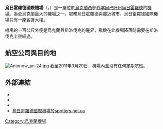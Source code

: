 {{Airport infobox
| airport_name     = 烏日霍羅德國際機場<br>Uzhhorod International Airport
| nativename       = Міжнародний аеропорт "Ужгород"
| photo            = Uzhhorod Airport 2005.jpg
| photosize        = 250px
| caption          =
| IATA             = UDJ
| ICAO             = UKLU
<center>{{Location map|Ukraine|width=200|float=center
|caption=|mark=Airplane_silhouette.svg|marksize=10
|label=UDJ|position=right
|lat_deg=48|lat_min=38|lat_sec=03|lat_dir=N
|lon_deg=22|lon_min=15|lon_sec=48|lon_dir=E
}}<small>機場位置</small></center>
| FAA              = 
| LID              = 
| type             = 民用
| run by           = 政府
| city             = [[烏克蘭|烏克蘭]][[烏日霍羅德|烏日霍羅德]]
| distance_to_city =
| location         = 烏克蘭烏日霍羅德
| elevation        = 383英尺/117米
| hub              =
| opened           = 
| closed           = 
| website          = 
| coordinates      = {{coord|48|38|03|N|22|15|48|E|type:airport}}
| runway1_heading  = 10/28
| runway1_feet     = 6,686
| runway1_meter    = 2,038
| runway1_surface  = [[柏油|柏油]]
| footnotes        = 
}}

'''烏日霍羅德國際機場'''（{{lang-uk|'''Міжнародний аеропорт «Ужгород»'''}}，{{airport codes|UDJ|UKLU}}）是一座位於[[烏克蘭|烏克蘭]]西部[[外喀爾巴阡州|外喀爾巴阡州]][[烏日霍羅德|烏日霍羅德]]的[[機場|機場]]。為全烏克蘭最大的機場之一，服務烏日霍羅德與鄰近城市。烏日霍羅德國際機場只有一座客運大樓。

機場的一百公尺外便是烏克蘭與斯洛伐克的邊界，飛機在此機場降落時需要在斯洛伐克上空經過。

==航空公司與目的地==
[[Image:Antonow_an-24.jpg|thumb]]
截至2011年3月29日，機場內並沒有任何定期航班。

==外部連結==
{{Commonscat|Uzhhorod International Airport|烏日霍羅德國際機場}}
*{{WAD|UKLU|source=[[DAFIF|DAFIF]]}}
*{{GCM|UKLU|source=[[DAFIF|DAFIF]]}}
*{{NWS-current|UKLU}}
*[http://spotters.net.ua/search/?q=uklu&sort=added_desc 烏日哥羅德國際機場於spotters.net.ua] {{Wayback|url=http://spotters.net.ua/search/?q=uklu&sort=added_desc |date=20120301125119 }}

{{烏克蘭機場}}
{{航空小作品}}

[[Category:烏克蘭機場|Category:烏克蘭機場]]